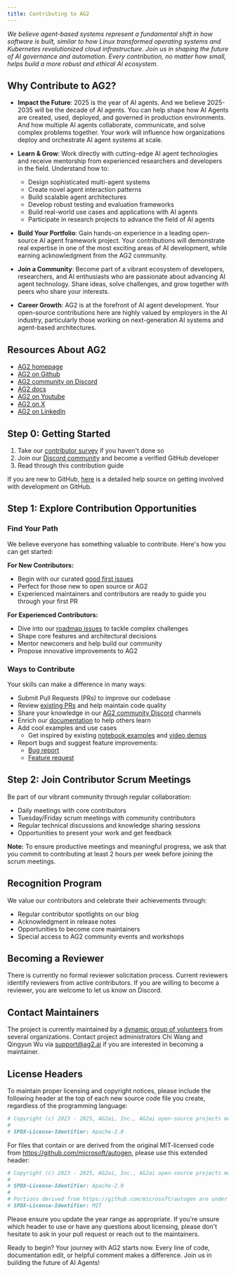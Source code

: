 ```yaml
---
title: Contributing to AG2
---
```


*We believe agent-based systems represent a fundamental shift in how software is built, similar to how Linux transformed operating systems and Kubernetes revolutionized cloud infrastructure*. *Join us in shaping the future of AI governance and automation. Every contribution, no matter how small, helps build a more robust and ethical AI ecosystem.*

## Why Contribute to AG2?

- **Impact the Future**: 2025 is the year of AI agents. And we believe 2025-2035 will be the decade of AI agents. You can help shape how AI Agents are created, used, deployed, and governed in production environments. And how multiple AI agents collaborate, communicate, and solve complex problems together. Your work will influence how organizations deploy and orchestrate AI agent systems at scale.

- **Learn & Grow**: Work directly with cutting-edge AI agent technologies and receive mentorship from experienced researchers and developers in the field. Understand how to:
  - Design sophisticated multi-agent systems
  - Create novel agent interaction patterns
  - Build scalable agent architectures
  - Develop robust testing and evaluation frameworks
  - Build real-world use cases and applications with AI agents
  - Participate in research projects to advance the field of AI agents

- **Build Your Portfolio**: Gain hands-on experience in a leading open-source AI agent framework project. Your contributions will demonstrate real expertise in one of the most exciting areas of AI development, while earning acknowledgment from the AG2 community.

- **Join a Community**: Become part of a vibrant ecosystem of developers, researchers, and AI enthusiasts who are passionate about advancing AI agent technology. Share ideas, solve challenges, and grow together with peers who share your interests.

- **Career Growth**: AG2 is at the forefront of AI agent development. Your open-source contributions here are highly valued by employers in the AI industry, particularly those working on next-generation AI systems and agent-based architectures.

## Resources About AG2

- [AG2 homepage](https://ag2.ai/)
- [AG2 on Github](https://github.com/ag2ai/ag2)
- [AG2 community on Discord](https://discord.gg/RjUPCW7s)
- [AG2 docs](https://docs.ag2.ai)
- [AG2 on Youtube](https://www.youtube.com/@ag2ai)
- [AG2 on X](https://x.com/ag2oss)
- [AG2 on LinkedIn](https://www.linkedin.com/company/ag2ai/)

## Step 0: Getting Started

1. Take our [contributor survey](https://jc9pie8gn0f.typeform.com/ag2ai) if you haven't done so
2. Join our [Discord community](https://discord.gg/RjUPCW7s) and become a verified GitHub developer
3. Read through this contribution guide

If you are new to GitHub, [here](https://docs.github.com/en/pull-requests/collaborating-with-pull-requests) is a detailed help source on getting involved with development on GitHub.

## Step 1: Explore Contribution Opportunities

### Find Your Path

We believe everyone has something valuable to contribute. Here's how you can get started:

**For New Contributors:**
- Begin with our curated [good first issues](https://github.com/ag2ai/ag2/issues?q=is%3Aissue%20state%3Aopen%20label%3A%22good%20first%20issue%22)
- Perfect for those new to open source or AG2
- Experienced maintainers and contributors are ready to guide you through your first PR

**For Experienced Contributors:**
- Dive into our [roadmap issues](https://github.com/ag2ai/ag2/issues?q=is%3Aissue%20state%3Aopen%20label%3Aroadmap) to tackle complex challenges
- Shape core features and architectural decisions
- Mentor newcomers and help build our community
- Propose innovative improvements to AG2

### Ways to Contribute

Your skills can make a difference in many ways:
- Submit Pull Requests (PRs) to improve our codebase
- Review [existing PRs](https://github.com/ag2ai/ag2/pulls) and help maintain code quality
- Share your knowledge in our [AG2 community Discord](https://discord.gg/RjUPCW7s) channels
- Enrich our [documentation](https://docs.ag2.ai) to help others learn
- Add cool examples and use cases
  - Get inspired by existing [notebook examples](/docs/use-cases/notebooks/Notebooks) and [video demos](https://www.youtube.com/@ag2ai)
- Report bugs and suggest feature improvements:
  - [Bug report](https://github.com/ag2ai/ag2/issues/new?template=bug_report.yml)
  - [Feature request](https://github.com/ag2ai/ag2/issues/new?template=feature_request.yml)

## Step 2: Join Contributor Scrum Meetings

Be part of our vibrant community through regular collaboration:
- Daily meetings with core contributors
- Tuesday/Friday scrum meetings with community contributors
- Regular technical discussions and knowledge sharing sessions
- Opportunities to present your work and get feedback

**Note:** To ensure productive meetings and meaningful progress, we ask that you commit to contributing at least 2 hours per week before joining the scrum meetings.

## Recognition Program

We value our contributors and celebrate their achievements through:
- Regular contributor spotlights on our blog
- Acknowledgment in release notes
- Opportunities to become core maintainers
- Special access to AG2 community events and workshops

## Becoming a Reviewer

There is currently no formal reviewer solicitation process. Current reviewers identify reviewers from active contributors. If you are willing to become a reviewer, you are welcome to let us know on Discord.

## Contact Maintainers

The project is currently maintained by a [dynamic group of volunteers](https://github.com/ag2ai/ag2/blob/main/MAINTAINERS.md) from several organizations. Contact project administrators Chi Wang and Qingyun Wu via support@ag2.ai if you are interested in becoming a maintainer.


## License Headers

To maintain proper licensing and copyright notices, please include the following header at the top of each new source code file you create, regardless of the programming language:

```python
# Copyright (c) 2023 - 2025, AG2ai, Inc., AG2ai open-source projects maintainers and core contributors
#
# SPDX-License-Identifier: Apache-2.0
```

For files that contain or are derived from the original MIT-licensed code from https://github.com/microsoft/autogen, please use this extended header:

```python
# Copyright (c) 2023 - 2025, AG2ai, Inc., AG2ai open-source projects maintainers and core contributors
#
# SPDX-License-Identifier: Apache-2.0
#
# Portions derived from https://github.com/microsoft/autogen are under the MIT License.
# SPDX-License-Identifier: MIT
```

Please ensure you update the year range as appropriate. If you're unsure which header to use or have any questions about licensing, please don't hesitate to ask in your pull request or reach out to the maintainers.

Ready to begin? Your journey with AG2 starts now. Every line of code, documentation edit, or helpful comment makes a difference. Join us in building the future of AI Agents!
